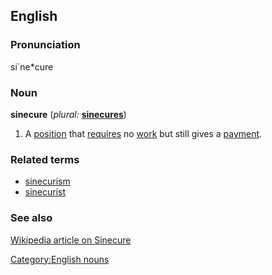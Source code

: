 ==English==

===Pronunciation===
si`ne*cure

===Noun===
'''sinecure'''  (''plural:'' '''[[sinecures]]''')
# A [[position]] that [[require]]s no [[work]] but still gives a [[payment]].

===Related terms===
* [[sinecurism]]
* [[sinecurist]]

===See also===
[http://en.wikipedia.org/wiki/Sinecure Wikipedia article on Sinecure]

[[Category:English nouns]]